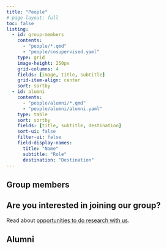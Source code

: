 ```yaml
---
title: "People"
# page-layout: full
toc: false
listing:
  - id: group-members
    contents: 
      - "people/*.qmd"
      - "people/cosupervised.yaml"
    type: grid
    image-height: 250px
    grid-columns: 4
    fields: [image, title, subtitle]
    grid-item-align: center
    sort: sortby
  - id: alumni
    contents: 
      - "people/alumni/*.qmd"
      - "people/alumni/alumni.yaml"
    type: table
    sort: sortby
    fields: [title, subtitle, destination]
    sort-ui: false
    filter-ui: false
    field-display-names: 
      title: "Name"
      subtitle: "Role"
      destination: "Destination"
---
```



## Group members

:::{#group-members}
:::

::: {.callout-note}
## Are you interested in joining our group?
Read about [opportunities to do research with us](./join_us.html).
:::


## Alumni

:::{#alumni}
:::
